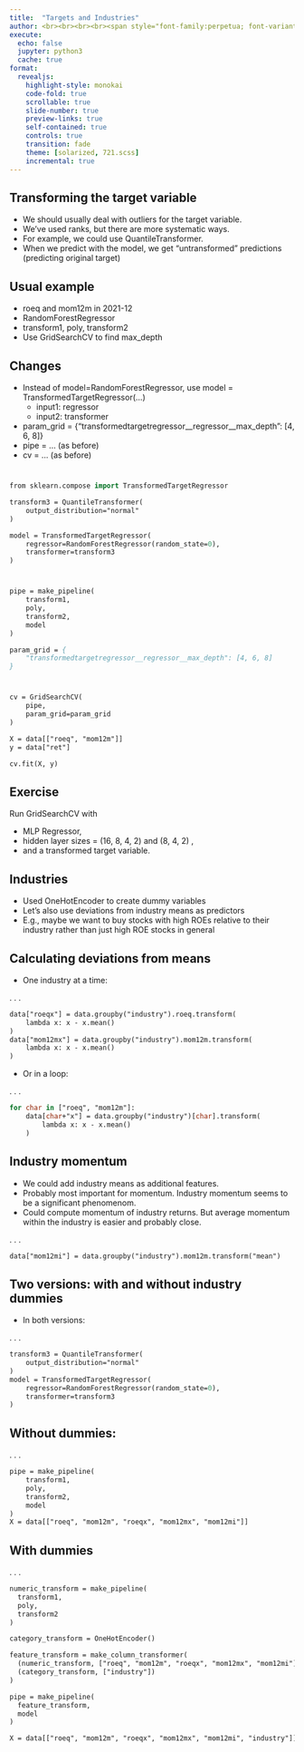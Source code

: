 ```yaml
---
title:  "Targets and Industries"
author: <br><br><br><br><span style="font-family:perpetua; font-variant:small-caps; color:#404040;">Kerry Back</span><br><br><img src="RiceBusiness-transparent-logo-sm.png"  height=80>
execute:
  echo: false
  jupyter: python3
  cache: true
format: 
  revealjs:
    highlight-style: monokai
    code-fold: true
    scrollable: true
    slide-number: true
    preview-links: true
    self-contained: true
    controls: true
    transition: fade
    theme: [solarized, 721.scss]
    incremental: true
---
```


## Transforming the target variable

- We should usually deal with outliers for the target variable.
- We've used ranks, but there are more systematic ways.
- For example, we could use QuantileTransformer.
- When we predict with the model, we get "untransformed" predictions (predicting original target)

## Usual example

- roeq and mom12m in 2021-12
- RandomForestRegressor
- transform1, poly, transform2 
- Use GridSearchCV to find max_depth

## Changes

- Instead of model=RandomForestRegressor, use
model = TransformedTargetRegressor(...)
  - input1: regressor
  - input2: transformer
- param_grid = {"transformedtargetregressor__regressor__max_depth": [4, 6, 8]}
- pipe = ... (as before)
- cv = ... (as before)

#

```.p
from sklearn.compose import TransformedTargetRegressor

transform3 = QuantileTransformer(
    output_distribution="normal"
)

model = TransformedTargetRegressor(
    regressor=RandomForestRegressor(random_state=0),
    transformer=transform3
)
```

#

```.p
pipe = make_pipeline(
    transform1,
    poly,
    transform2,
    model
)

param_grid = {
    "transformedtargetregressor__regressor__max_depth": [4, 6, 8]
}
```

#

```.p
cv = GridSearchCV(
    pipe, 
    param_grid=param_grid
)

X = data[["roeq", "mom12m"]]
y = data["ret"]

cv.fit(X, y)
```

## Exercise

Run GridSearchCV with 

- MLP Regressor, 
- hidden layer sizes = (16, 8, 4, 2) and (8, 4, 2) , 
- and a transformed target variable.

## Industries

- Used OneHotEncoder to create dummy variables
- Let's also use deviations from industry means as predictors
- E.g., maybe we want to buy stocks with high ROEs relative to their industry rather than just high ROE stocks in general

## Calculating deviations from means

- One industry at a time:

. . .

```.p
data["roeqx"] = data.groupby("industry").roeq.transform(
    lambda x: x - x.mean()
)
data["mom12mx"] = data.groupby("industry").mom12m.transform(
    lambda x: x - x.mean()
)
```

- Or in a loop:

. . .

```.p
for char in ["roeq", "mom12m"]:
    data[char+"x"] = data.groupby("industry")[char].transform(
        lambda x: x - x.mean()
    )
```

## Industry momentum

- We could add industry means as additional features.
- Probably most important for momentum.  Industry momentum seems to be a significant phenomenom.
- Could compute momentum of industry returns.  But average momentum within the industry is easier and probably close.

. . .

```p
data["mom12mi"] = data.groupby("industry").mom12m.transform("mean")
```

## Two versions: with and without industry dummies

- In both versions:

. . .

```p
transform3 = QuantileTransformer(
    output_distribution="normal"
)
model = TransformedTargetRegressor(
    regressor=RandomForestRegressor(random_state=0),
    transformer=transform3
)
```

## Without dummies:

. . .

```p
pipe = make_pipeline(
    transform1,
    poly,
    transform2,
    model
)
X = data[["roeq", "mom12m", "roeqx", "mom12mx", "mom12mi"]]
```

## With dummies

. . .

```p
numeric_transform = make_pipeline(
  transform1,
  poly,
  transform2
)

category_transform = OneHotEncoder()

feature_transform = make_column_transformer(
  (numeric_transform, ["roeq", "mom12m", "roeqx", "mom12mx", "mom12mi"]),
  (category_transform, ["industry"])
)

pipe = make_pipeline(
  feature_transform,
  model
)

X = data[["roeq", "mom12m", "roeqx", "mom12mx", "mom12mi", "industry"]]
```
